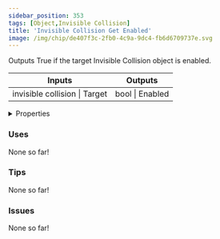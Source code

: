 ```yaml
---
sidebar_position: 353
tags: [Object,Invisible Collision]
title: 'Invisible Collision Get Enabled'
image: /img/chip/de407f3c-2fb0-4c9a-9dc4-fb6d6709737e.svg
---
```


Outputs True if the target Invisible Collision object is enabled.



<IChip uuid="de407f3c-2fb0-4c9a-9dc4-fb6d6709737e"/>

<table><thead><tr><th>Inputs</th><th>Outputs</th></tr></thead><tbody><tr><td>invisible collision | Target</td><td>bool | Enabled</td></tr></tbody></table>

<details>
  <summary>Properties</summary>
  <div>
    <div>
    <table>
      <tbody>
        <tr>
          <td>Is beta required?</td>
          <td>No</td>
        </tr>
        <tr>
          <td>Is chip a trolling risk?</td>
          <td>No</td>
        </tr>
        <tr>
          <td>Is chip a role assignment risk?</td>
          <td>No</td>
        </tr>
        <tr>
          <td>Chip UUID</td>
          <td>de407f3c-2fb0-4c9a-9dc4-fb6d6709737e</td>
        </tr>
        <tr>
          <td>Room availability</td>
          <td>Available everywhere</td>
        </tr>
      </tbody>
    </table>
    </div>
  </div>
</details>

### Uses

None so far!

### Tips

None so far!

### Issues

None so far!